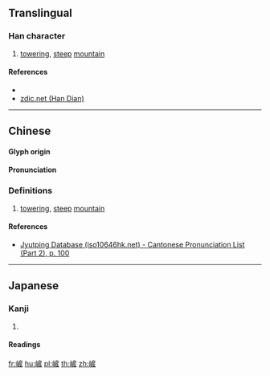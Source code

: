 {{character info/new}}
{{also|𡶴|嵃}}

==Translingual==

===Han character===
{{Han char|rn=46|rad=山|as=11|sn=14|four=20715|canj=UYHM,UYKM|ids=⿰山産(G),⿰山產(HTK)}}

# [[towering]], [[steep]] [[mountain]]

====References====
* {{Han ref|kx=0318.070|dkj=08389|dj=0618.290|hdz=10795.070|uh=5D7C|ud=23932|bh=E1AE|bd=57774}}
* [http://www.zdic.net/z/18/js/5D7C.htm zdic.net (Han Dian)]

----

==Chinese==
{{zh-forms|s=𡶴}}

====Glyph origin====
{{Han etym}}

====Pronunciation====
{{zh-pron
|m=chǎn
|c=caan2
|mc=y
|oc=y
|ma=
|cat=
}}

===Definitions===

# [[towering]], [[steep]] [[mountain]] {{gloss|same as [[嵃]]}} <!-- Not a variant character -->

====References====
* [http://www.iso10646hk.net/jp/document/download.jsp Jyutping Database (iso10646hk.net) - Cantonese Pronunciation List (Part 2), p. 100]

----

==Japanese==

===Kanji===
{{ja-kanji|grade=|rs=山11}}

# {{defn|lang=ja|sort=山11}}

====Readings====
{{ja-readings
|goon = [[せん]] (sen)
|kanon=[[さん]] (san)
|kun=}}

[[fr:嵼]]
[[hu:嵼]]
[[pl:嵼]]
[[th:嵼]]
[[zh:嵼]]
